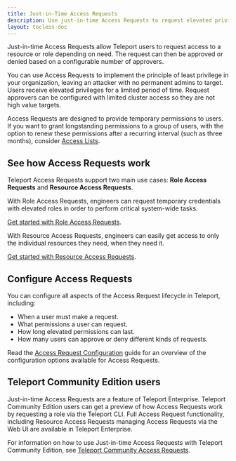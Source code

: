 ```yaml
---
title: Just-in-Time Access Requests
description: Use just-in-time Access Requests to request elevated privileges.
layout: tocless-doc
---
```


Just-in-time Access Requests allow Teleport users to request access to a
resource or role depending on need. The request can then be approved or denied
based on a configurable number of approvers.

You can use Access Requests to implement the principle of least privilege in
your organization, leaving an attacker with no permanent admins to target. Users
receive elevated privileges for a limited period of time. Request approvers can
be configured with limited cluster access so they are not high value targets.

Access Requests are designed to provide temporary permissions to users. If you
want to grant longstanding permissions to a group of users, with the option to
renew these permissions after a recurring interval (such as three months),
consider [Access Lists](../access-lists.mdx). 

## See how Access Requests work

Teleport Access Requests support two main use cases: **Role Access Requests**
and **Resource Access Requests**.

With Role Access Requests, engineers can request temporary credentials with
elevated roles in order to perform critical system-wide tasks.

[Get started with Role Access Requests](role-requests.mdx).

With Resource Access Requests, engineers can easily get access to only the
individual resources they need, when they need it.

[Get started with Resource Access Requests](resource-requests.mdx).

## Configure Access Requests

You can configure all aspects of the Access Request lifecycle in Teleport,
including:

- When a user must make a request.
- What permissions a user can request.
- How long elevated permissions can last.
- How many users can approve or deny different kinds of requests.

Read the [Access Request
Configuration](../../../../reference/rbac/access-request-configuration.mdx) guide for an
overview of the configuration options available for Access Requests.

## Teleport Community Edition users

Just-in-time Access Requests are a feature of Teleport Enterprise. Teleport
Community Edition users can get a preview of how Access Requests work by
requesting a role via the Teleport CLI. Full Access Request functionality,
including Resource Access Requests managing Access Requests via the Web UI are
available in Teleport Enterprise.

For information on how to use Just-in-time Access Requests with Teleport Community 
Edition, see [Teleport Community Access Requests](oss-role-requests.mdx).


